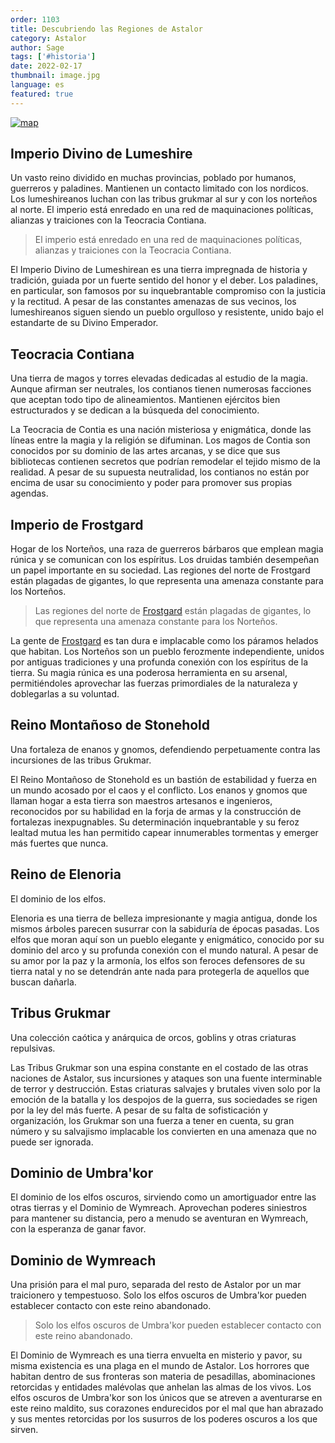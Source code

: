 ```yaml
---
order: 1103
title: Descubriendo las Regiones de Astalor
category: Astalor
author: Sage
tags: ['#historia']
date: 2022-02-17
thumbnail: image.jpg
language: es
featured: true
---
```


[![map](https://i.imgur.com/xurkpWW.png)](https://i.imgur.com/xurkpWW.png)

## Imperio Divino de Lumeshire

Un vasto reino dividido en muchas provincias, poblado por humanos, guerreros y paladines. Mantienen un contacto limitado con los nordicos. Los lumeshireanos luchan con las tribus grukmar al sur y con los norteños al norte. El imperio está enredado en una red de maquinaciones políticas, alianzas y traiciones con la Teocracia Contiana.

> El imperio está enredado en una red de maquinaciones políticas, alianzas y traiciones con la Teocracia Contiana.

El Imperio Divino de Lumeshirean es una tierra impregnada de historia y tradición, guiada por un fuerte sentido del honor y el deber. Los paladines, en particular, son famosos por su inquebrantable compromiso con la justicia y la rectitud. A pesar de las constantes amenazas de sus vecinos, los lumeshireanos siguen siendo un pueblo orgulloso y resistente, unido bajo el estandarte de su Divino Emperador.

## Teocracia Contiana

Una tierra de magos y torres elevadas dedicadas al estudio de la magia. Aunque afirman ser neutrales, los contianos tienen numerosas facciones que aceptan todo tipo de alineamientos. Mantienen ejércitos bien estructurados y se dedican a la búsqueda del conocimiento.

La Teocracia de Contia es una nación misteriosa y enigmática, donde las líneas entre la magia y la religión se difuminan. Los magos de Contia son conocidos por su dominio de las artes arcanas, y se dice que sus bibliotecas contienen secretos que podrían remodelar el tejido mismo de la realidad. A pesar de su supuesta neutralidad, los contianos no están por encima de usar su conocimiento y poder para promover sus propias agendas.

## Imperio de Frostgard

Hogar de los Norteños, una raza de guerreros bárbaros que emplean magia rúnica y se comunican con los espíritus. Los druidas también desempeñan un papel importante en su sociedad. Las regiones del norte de Frostgard están plagadas de gigantes, lo que representa una amenaza constante para los Norteños.

> Las regiones del norte de [Frostgard](https://www.drusniel.com/hielo-y-hierro-los-guerreros-inquebrantables-del-imperio-de-frostgard/) están plagadas de gigantes, lo que representa una amenaza constante para los Norteños.

La gente de [Frostgard](https://www.drusniel.com/hielo-y-hierro-los-guerreros-inquebrantables-del-imperio-de-frostgard/) es tan dura e implacable como los páramos helados que habitan. Los Norteños son un pueblo ferozmente independiente, unidos por antiguas tradiciones y una profunda conexión con los espíritus de la tierra. Su magia rúnica es una poderosa herramienta en su arsenal, permitiéndoles aprovechar las fuerzas primordiales de la naturaleza y doblegarlas a su voluntad.

## Reino Montañoso de Stonehold

Una fortaleza de enanos y gnomos, defendiendo perpetuamente contra las incursiones de las tribus Grukmar.

El Reino Montañoso de Stonehold es un bastión de estabilidad y fuerza en un mundo acosado por el caos y el conflicto. Los enanos y gnomos que llaman hogar a esta tierra son maestros artesanos e ingenieros, reconocidos por su habilidad en la forja de armas y la construcción de fortalezas inexpugnables. Su determinación inquebrantable y su feroz lealtad mutua les han permitido capear innumerables tormentas y emerger más fuertes que nunca.

## Reino de Elenoria

El dominio de los elfos.

Elenoria es una tierra de belleza impresionante y magia antigua, donde los mismos árboles parecen susurrar con la sabiduría de épocas pasadas. Los elfos que moran aquí son un pueblo elegante y enigmático, conocido por su dominio del arco y su profunda conexión con el mundo natural. A pesar de su amor por la paz y la armonía, los elfos son feroces defensores de su tierra natal y no se detendrán ante nada para protegerla de aquellos que buscan dañarla.

## Tribus Grukmar

Una colección caótica y anárquica de orcos, goblins y otras criaturas repulsivas.

Las Tribus Grukmar son una espina constante en el costado de las otras naciones de Astalor, sus incursiones y ataques son una fuente interminable de terror y destrucción. Estas criaturas salvajes y brutales viven solo por la emoción de la batalla y los despojos de la guerra, sus sociedades se rigen por la ley del más fuerte. A pesar de su falta de sofisticación y organización, los Grukmar son una fuerza a tener en cuenta, su gran número y su salvajismo implacable los convierten en una amenaza que no puede ser ignorada.

## Dominio de Umbra'kor

El dominio de los elfos oscuros, sirviendo como un amortiguador entre las otras tierras y el Dominio de Wymreach. Aprovechan poderes siniestros para mantener su distancia, pero a menudo se aventuran en Wymreach, con la esperanza de ganar favor.

## Dominio de Wymreach

Una prisión para el mal puro, separada del resto de Astalor por un mar traicionero y tempestuoso. Solo los elfos oscuros de Umbra'kor pueden establecer contacto con este reino abandonado.

> Solo los elfos oscuros de Umbra'kor pueden establecer contacto con este reino abandonado.

El Dominio de Wymreach es una tierra envuelta en misterio y pavor, su misma existencia es una plaga en el mundo de Astalor. Los horrores que habitan dentro de sus fronteras son materia de pesadillas, abominaciones retorcidas y entidades malévolas que anhelan las almas de los vivos. Los elfos oscuros de Umbra'kor son los únicos que se atreven a aventurarse en este reino maldito, sus corazones endurecidos por el mal que han abrazado y sus mentes retorcidas por los susurros de los poderes oscuros a los que sirven.
